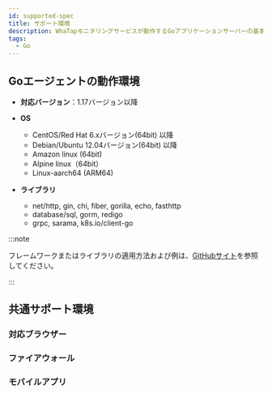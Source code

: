 ```yaml
---
id: supported-spec
title: サポート環境
description: WhaTapモニタリングサービスが動作するGoアプリケーションサーバーの基本仕様について説明します。
tags:
  - Go
---
```


## Goエージェントの動作環境

- **対応バージョン**：1.17バージョン以降

- **OS**

  - CentOS/Red Hat 6.xバージョン(64bit) 以降 
  - Debian/Ubuntu 12.04バージョン(64bit) 以降
  - Amazon linux (64bit)
  - Alpine linux（64bit）
  - Linux-aarch64 (ARM64)

- **ライブラリ**

  - net/http, gin, chi, fiber, gorilla, echo, fasthttp
  - database/sql, gorm, redigo
  - grpc, sarama, k8s.io/client-go

:::note

フレームワークまたはライブラリの適用方法および例は、[GitHubサイト](https://github.com/whatap/go-api-example)を参照してください。

:::

## 共通サポート環境

### 対応ブラウザー


<Supportedbrowser />

### ファイアウォール


<Proxy />

### モバイルアプリ


<Mobileapp />
